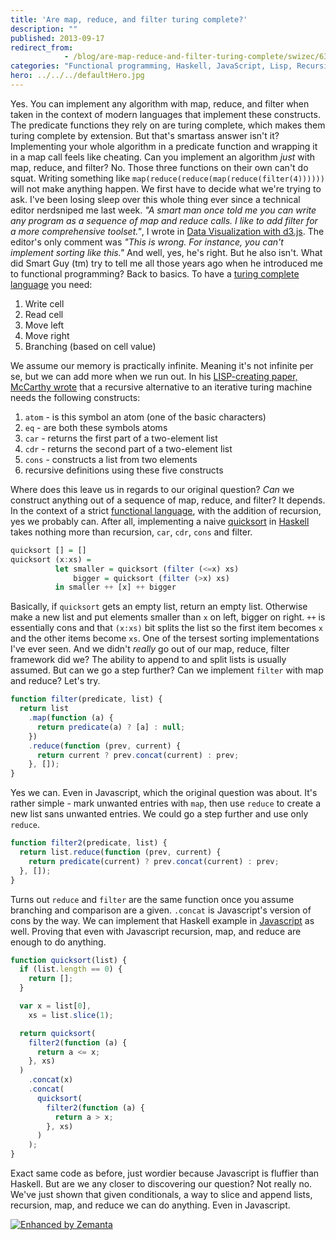 ```yaml
---
title: 'Are map, reduce, and filter turing complete?'
description: ""
published: 2013-09-17
redirect_from: 
            - /blog/are-map-reduce-and-filter-turing-complete/swizec/6341
categories: "Functional programming, Haskell, JavaScript, Lisp, Recursion, Turing completeness, Uncategorized"
hero: ../../../defaultHero.jpg
---
```

Yes. You can implement any algorithm with map, reduce, and filter when taken in the context of modern languages that implement these constructs. The predicate functions they rely on are turing complete, which makes them turing complete by extension. But that&#x27;s smartass answer isn&#x27;t it? Implementing your whole algorithm in a predicate function and wrapping it in a map call feels like cheating. Can you implement an algorithm _just_ with map, reduce, and filter? No. Those three functions on their own can&#x27;t do squat. Writing something like `map(reduce(reduce(map(reduce(filter(4))))))` will not make anything happen. We first have to decide what we&#x27;re trying to ask. I&#x27;ve been losing sleep over this whole thing ever since a technical editor nerdsniped me last week. _&quot;A smart man once told me you can write any program as a sequence of map and reduce calls. I like to add filter for a more comprehensive toolset.&quot;_, I wrote in [Data Visualization with d3.js](http://www.packtpub.com/data-visualization-with-d3js/book). The editor&#x27;s only comment was _&quot;This is wrong. For instance, you can&#x27;t implement sorting like this.&quot;_ And well, yes, he&#x27;s right. But he also isn&#x27;t. What did Smart Guy (tm) try to tell me all those years ago when he introduced me to functional programming? Back to basics. To have a [turing complete language](http://en.wikipedia.org/wiki/Turing_completeness "Turing completeness") you need:

1. Write cell
2. Read cell
3. Move left
4. Move right
5. Branching (based on cell value)

We assume our memory is practically infinite. Meaning it&#x27;s not infinite per se, but we can add more when we run out. In his [LISP-creating paper, McCarthy wrote](http://swizec.com/blog/the-birth-of-lisp-a-summary-of-john-mccarthys-original-paper/swizec/5075) that a recursive alternative to an iterative turing machine needs the following constructs:

1. `atom` - is this symbol an atom (one of the basic characters)
2. `eq` - are both these symbols atoms
3. `car` - returns the first part of a two-element list
4. `cdr` - returns the second part of a two-element list
5. `cons` - constructs a list from two elements
6. recursive definitions using these five constructs

Where does this leave us in regards to our original question? _Can_ we construct anything out of a sequence of map, reduce, and filter? It depends. In the context of a strict [functional language](http://en.wikipedia.org/wiki/Functional_programming "Functional programming"), with the addition of recursion, yes we probably can. After all, implementing a naive [quicksort](http://en.wikipedia.org/wiki/Quicksort "Quicksort") in [Haskell](http://haskell.org "Haskell (programming language)") takes nothing more than recursion, `car`, `cdr`, `cons` and filter.

```haskell
quicksort [] = []
quicksort (x:xs) =
          let smaller = quicksort (filter (<=x) xs)
              bigger = quicksort (filter (>x) xs)
          in smaller ++ [x] ++ bigger
```

Basically, if `quicksort` gets an empty list, return an empty list. Otherwise make a new list and put elements smaller than `x` on left, bigger on right. `++` is essentially cons and that `(x:xs)` bit splits the list so the first item becomes `x` and the other items become `xs`. One of the tersest sorting implementations I&#x27;ve ever seen. And we didn&#x27;t _really_ go out of our map, reduce, filter framework did we? The ability to append to and split lists is usually assumed. But can we go a step further? Can we implement `filter` with map and reduce? Let&#x27;s try.

```javascript
function filter(predicate, list) {
  return list
    .map(function (a) {
      return predicate(a) ? [a] : null;
    })
    .reduce(function (prev, current) {
      return current ? prev.concat(current) : prev;
    }, []);
}
```

Yes we can. Even in Javascript, which the original question was about. It&#x27;s rather simple - mark unwanted entries with `map`, then use `reduce` to create a new list sans unwanted entries. We could go a step further and use only `reduce`.

```javascript
function filter2(predicate, list) {
  return list.reduce(function (prev, current) {
    return predicate(current) ? prev.concat(current) : prev;
  }, []);
}
```

Turns out `reduce` and `filter` are the same function once you assume branching and comparison are a given. `.concat` is Javascript&#x27;s version of cons by the way. We can implement that Haskell example in [Javascript](http://en.wikipedia.org/wiki/JavaScript "JavaScript") as well. Proving that even with Javascript recursion, map, and reduce are enough to do anything.

```javascript
function quicksort(list) {
  if (list.length == 0) {
    return [];
  }

  var x = list[0],
    xs = list.slice(1);

  return quicksort(
    filter2(function (a) {
      return a <= x;
    }, xs)
  )
    .concat(x)
    .concat(
      quicksort(
        filter2(function (a) {
          return a > x;
        }, xs)
      )
    );
}
```

Exact same code as before, just wordier because Javascript is fluffier than Haskell. But are we any closer to discovering our question? Not really no. We&#x27;ve just shown that given conditionals, a way to slice and append lists, recursion, map, and reduce we can do anything. Even in Javascript.

[![Enhanced by Zemanta](http://img.zemanta.com/zemified_e.png?x-id=5af887dc-447d-4f5a-98dc-08047cfee16f)](http://www.zemanta.com/?px "Enhanced by Zemanta")